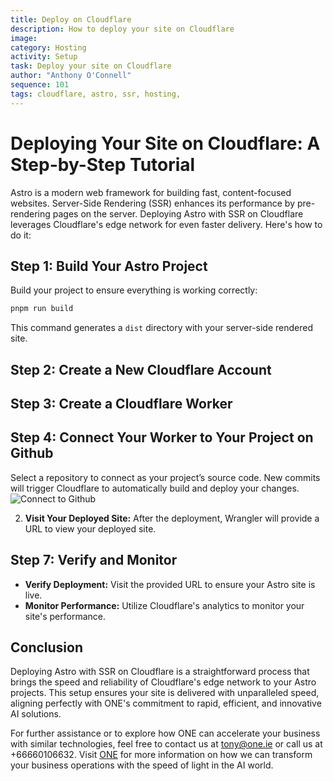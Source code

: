 ```yaml
---
title: Deploy on Cloudflare
description: How to deploy your site on Cloudflare
image: 
category: Hosting
activity: Setup
task: Deploy your site on Cloudflare
author: "Anthony O'Connell"
sequence: 101
tags: cloudflare, astro, ssr, hosting, 
---
```

# Deploying Your Site on Cloudflare: A Step-by-Step Tutorial

Astro is a modern web framework for building fast, content-focused websites. Server-Side Rendering (SSR) enhances its performance by pre-rendering pages on the server. Deploying Astro with SSR on Cloudflare leverages Cloudflare's edge network for even faster delivery. Here's how to do it:

## Step 1: Build Your Astro Project

Build your project to ensure everything is working correctly:

```bash
pnpm run build
```

This command generates a `dist` directory with your server-side rendered site.

## Step 2: Create a New Cloudflare Account

## Step 3: Create a Cloudflare Worker

## Step 4: Connect Your Worker to Your Project on Github
Select a repository to connect as your project’s source code. New commits will trigger Cloudflare to automatically build and deploy your changes.
![Connect to Github](./cloudflare-connect-to-github.png)





2. **Visit Your Deployed Site:** After the deployment, Wrangler will provide a URL to view your deployed site.

## Step 7: Verify and Monitor

- **Verify Deployment:** Visit the provided URL to ensure your Astro site is live.
- **Monitor Performance:** Utilize Cloudflare's analytics to monitor your site's performance.

## Conclusion

Deploying Astro with SSR on Cloudflare is a straightforward process that brings the speed and reliability of Cloudflare's edge network to your Astro projects. This setup ensures your site is delivered with unparalleled speed, aligning perfectly with ONE's commitment to rapid, efficient, and innovative AI solutions.

For further assistance or to explore how ONE can accelerate your business with similar technologies, feel free to contact us at [tony@one.ie](mailto:tony@one.ie) or call us at +66660106632. Visit [ONE](https://one.ie/) for more information on how we can transform your business operations with the speed of light in the AI world.